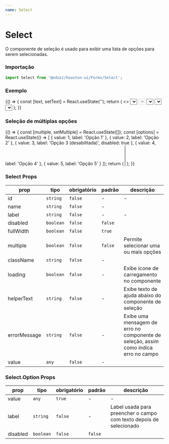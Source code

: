 ```yaml
---
name: Select
---
```




# Select

O componente de seleção é usado para exibir uma lista de opções para serem selecionadas.

### Importação

```js
import Select from '@eduzz/houston-ui/Forms/Select';
```

### Exemplo

<Playground>
  {() => {
    const [text, setText] = React.useState('');
    return (
      <>
        <Select label='Com opção em branco' value={text} onChange={setText}>
          <Select.Option>Selecione...</Select.Option>
          <Select.Option value={1}>Opção 1</Select.Option>
          <Select.Option value={2}>Opção 2</Select.Option>
          <Select.Option value={3} disabled>
            Opção 3
          </Select.Option>
        </Select>
        <Select label='Desativado' disabled value={text} onChange={setText}>
          <Select.Option>Selecione...</Select.Option>
          <Select.Option value={1}>Opção 1</Select.Option>
          <Select.Option value={2}>Opção 2</Select.Option>
          <Select.Option value={3} disabled>
            Opção 3
          </Select.Option>
        </Select>
        <Select label='Carregamento' loading value={text} onChange={setText}>
          <Select.Option>Selecione...</Select.Option>
          <Select.Option value={1}>Opção 1</Select.Option>
          <Select.Option value={2}>Opção 2</Select.Option>
          <Select.Option value={3} disabled>
            Opção 3
          </Select.Option>
        </Select>
        <Select label='Com texto de ajuda' helperText='Exemplo de texto de ajuda' value={text} onChange={setText}>
          <Select.Option>Selecione...</Select.Option>
          <Select.Option value={1}>Opção 1</Select.Option>
          <Select.Option value={2}>Opção 2</Select.Option>
          <Select.Option value={3} disabled>
            Opção 3
          </Select.Option>
        </Select>
        <Select label='Com mensagem de erro' errorMessage='Mensagem de erro' value={text} onChange={setText}>
          <Select.Option>Selecione...</Select.Option>
          <Select.Option value={1}>Opção 1</Select.Option>
          <Select.Option value={2}>Opção 2</Select.Option>
          <Select.Option value={3} disabled>
            Opção 3
          </Select.Option>
        </Select>
      </>
    );
  }}
</Playground>

### Seleção de múltiplas opções

<Playground>
  {() => {
    const [multiple, setMultiple] = React.useState([]);
    const [options] = React.useState(() => [
      { value: 1, label: 'Opção 1' },
      { value: 2, label: 'Opção 2' },
      { value: 3, label: 'Opção 3 (desabilitada)', disabled: true },
      { value: 4, label: 'Opção 4' },
      { value: 5, label: 'Opção 5' }
    ]);
    return (
      <Select label='Componente de seleção' multiple value={multiple} onChange={setMultiple}>
        <Select.Option>Limpar</Select.Option>
        {options.map(option => (
          <Select.Option key={option.value} value={option.value} disabled={option.disabled}>
            {option.label}
          </Select.Option>
        ))}
      </Select>
    );
  }}
</Playground>

### Select Props

| prop         | tipo      | obrigatório | padrão  | descrição                                                                            |
| ------------ | --------- | ----------- | ------- | ------------------------------------------------------------------------------------ |
| id           | `string`  | `false`     | -       | -                                                                                    |
| name         | `string`  | `false`     | -       |                                                                                      |
| label        | `string`  | `false`     | -       | -                                                                                    |
| disabled     | `boolean` | `false`     | `false` |                                                                                      |
| fullWidth    | `boolean` | `false`     | `true`  |                                                                                      |
| multiple     | `boolean` | `false`     | `false` | Permite selecionar uma ou mais opções                                                |
| className    | `string`  | `false`     | -       |                                                                                      |
| loading      | `boolean` | `false`     | -       | Exibe ícone de carregamento no componente                                            |
| helperText   | `string`  | `false`     | -       | Exibe texto de ajuda abaixo do componente de seleção                                 |
| errorMessage | `string`  | `false`     | -       | Exibe uma mensagem de erro no componente de seleção, assim como indica erro no campo |
| value        | `any`     | `false`     | -       |                                                                                      |

### Select.Option Props

| prop     | tipo      | obrigatório | padrão  | descrição                                                          |
| -------- | --------- | ----------- | ------- | ------------------------------------------------------------------ |
| value    | `any`     | `true`      | -       | -                                                                  |
| label    | `string`  | `false`     | -       | Label usada para preencher o campo com texto depois de selecionado |
| disabled | `boolean` | `false`     | `false` |                                                                    |
